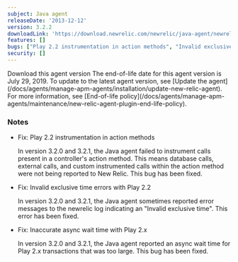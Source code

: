 ```yaml
---
subject: Java agent
releaseDate: '2013-12-12'
version: 3.2.2
downloadLink: 'https://download.newrelic.com/newrelic/java-agent/newrelic-agent/3.2.2/'
features: []
bugs: ["Play 2.2 instrumentation in action methods", "Invalid exclusive time errors with Play 2.2", "Inaccurate async wait time with Play 2.x"]
security: []
---
```

<ButtonGroup>
  <ButtonLink
    role="button"
    to="https://download.newrelic.com/newrelic/java-agent/newrelic-agent/3.2.2/"
    variant="primary"
  >
    Download this agent version
  </ButtonLink>
</ButtonGroup>

<Callout variant="important">
  The end-of-life date for this agent version is July 29, 2019. To update to the latest agent version, see [Update the agent](/docs/agents/manage-apm-agents/installation/update-new-relic-agent). For more information, see [End-of-life policy](/docs/agents/manage-apm-agents/maintenance/new-relic-agent-plugin-end-life-policy).
</Callout>

### Notes

* Fix: Play 2.2 instrumentation in action methods

  In version 3.2.0 and 3.2.1, the Java agent failed to instrument calls present in a controller's action method. This means database calls, external calls, and custom instrumented calls within the action method were not being reported to New Relic. This bug has been fixed.
* Fix: Invalid exclusive time errors with Play 2.2

  In version 3.2.0 and 3.2.1, the Java agent sometimes reported error messages to the newrelic log indicating an "Invalid exclusive time". This error has been fixed.
* Fix: Inaccurate async wait time with Play 2.x

  In version 3.2.0 and 3.2.1, the Java agent reported an async wait time for Play 2.x transactions that was too large. This bug has been fixed.
